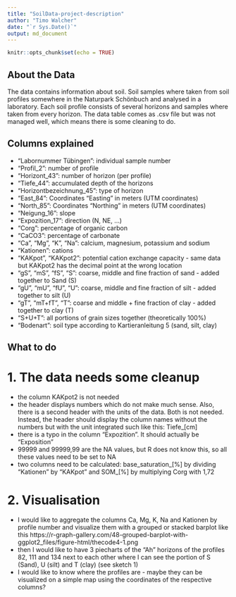 ```yaml
---
title: "SoilData-project-description"
author: "Timo Walcher"
date: "`r Sys.Date()`"
output: md_document
---
```


```r
knitr::opts_chunk$set(echo = TRUE)
```

## About the Data
The data contains information about soil. Soil samples where taken from soil profiles somewhere in the Naturpark Schönbuch and analysed in a laboratory. Each soil profile consists of several horizons and samples where taken from every horizon. The data table comes as .csv file but was not managed well, which means there is some cleaning to do.

## Columns explained
- "Labornummer Tübingen": individual sample number
- "Profil_2": number of profile
- "Horizont_43": number of horizon (per profile)
- "Tiefe_44": accumulated depth of the horizons
- "Horizontbezeichnung_45": type of horizon
- "East_84": Coordinates "Easting" in meters (UTM coordinates)
- "North_85": Coordinates "Northing" in meters (UTM coordinates)
- "Neigung_16": slope
- "Expozition_17": direction (N, NE, ...)
- "Corg": percentage of organic carbon
- "CaCO3": percentage of carbonate
- "Ca", "Mg", "K", "Na": calcium, magnesium, potassium and sodium
- "Kationen": cations
- "KAKpot", "KAKpot2": potential cation exchange capacity - same data but KAKpot2 has the decimal point at the wrong location
- "gS", "mS", "fS", "S": coarse, middle and fine fraction of sand - added together to Sand (S)
- "gU", "mU", "fU", "U": coarse, middle and fine fraction of silt - added together to silt (U)
- "gT", "mT+fT", "T": coarse and middle + fine fraction of clay - added together to clay (T)
- "S+U+T": all portions of grain sizes together (theoretically 100%)
- "Bodenart": soil type according to Kartieranleitung 5 (sand, silt, clay)

## What to do
# 1. The data needs some cleanup
  - the column KAKpot2 is not needed
  - the header displays numbers which do not make much sense. Also, there is a second header with the units of the data. Both is not needed. Instead, the header should display the column names without the numbers but with the unit integrated such like this: Tiefe_[cm] 
  - there is a typo in the column "Expozition". It should actually be "Exposition"
  - 99999 and 99999,99 are the NA values, but R does not know this, so all these values need to be set to NA
  - two columns need to be calculated: base_saturation_[%] by dividing "Kationen" by "KAKpot" and SOM_[%] by multiplying Corg with 1,72
  
# 2. Visualisation
  - I would like to aggregate the columns Ca, Mg, K, Na and Kationen by profile number and visualize them with a grouped or stacked barplot like this https://r-graph-gallery.com/48-grouped-barplot-with-ggplot2_files/figure-html/thecode4-1.png
  - then I would like to have 3 piecharts of the "Ah" horizons of the profiles 82, 111 and 134 next to each other where I can see the portion of S (Sand), U (silt) and T (clay) (see sketch 1)
  - I would like to know where the profiles are - maybe they can be visualized on a simple map using the coordinates of the respective columns?